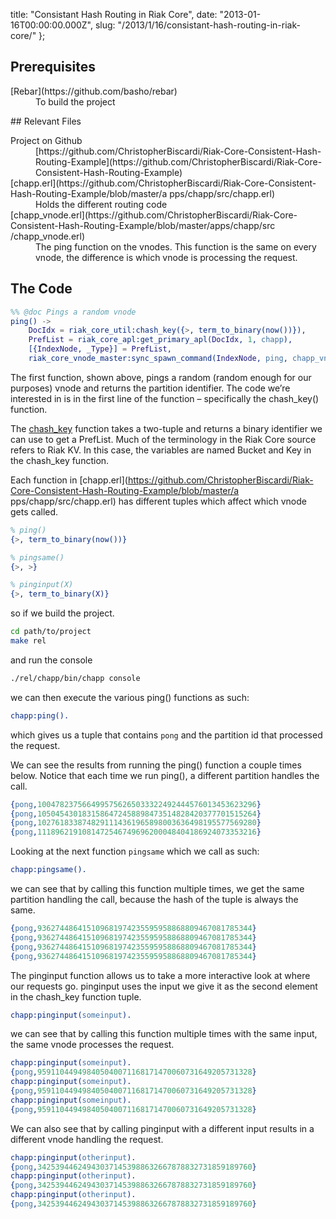   title: "Consistant Hash Routing in Riak Core",
  date: "2013-01-16T00:00:00.000Z",
  slug: "/2013/1/16/consistant-hash-routing-in-riak-core/"
};

## Prerequisites

<dl><dt>[Rebar](https://github.com/basho/rebar)</dt><dd>To build the project</dd></dl>
##  Relevant Files

<dl>
  <dt>Project on Github</dt>
  <dd>
    [https://github.com/ChristopherBiscardi/Riak-Core-Consistent-Hash-Routing-Example](https://github.com/ChristopherBiscardi/Riak-Core-Consistent-Hash-Routing-Example)
  </dd>
  <dt>
    [chapp.erl](https://github.com/ChristopherBiscardi/Riak-Core-Consistent-Hash-Routing-Example/blob/master/a
    pps/chapp/src/chapp.erl)
  </dt>
  <dd>Holds the different routing code</dd>
  <dt>
    [chapp_vnode.erl](https://github.com/ChristopherBiscardi/Riak-Core-Consistent-Hash-Routing-Example/blob/master/apps/chapp/src
    /chapp_vnode.erl)
  </dt>
  <dd>
    The ping function on the vnodes. This function is the
    same on every vnode, the difference is which vnode is
    processing the request.
  </dd>
</dl>

## The Code

```erlang
%% @doc Pings a random vnode
ping() ->
    DocIdx = riak_core_util:chash_key({>, term_to_binary(now())}),
    PrefList = riak_core_apl:get_primary_apl(DocIdx, 1, chapp),
    [{IndexNode, _Type}] = PrefList,
    riak_core_vnode_master:sync_spawn_command(IndexNode, ping, chapp_vnode_master).
```

The first function, shown above, pings a random (random
enough for our purposes) vnode and returns the partition
identifier. The code we’re interested in is in the first
line of the function – specifically the chash_key()
function.

The
[chash_key](https://github.com/basho/riak_core/blob/master/src/riak_core_util.erl#L187-192)
function takes a two-tuple and returns a binary identifier
we can use to get a PrefList. Much of the terminology in the
Riak Core source refers to Riak KV. In this case, the
variables are named Bucket and Key in the chash_key
function.

Each function in
[chapp.erl](https://github.com/ChristopherBiscardi/Riak-Core-Consistent-Hash-Routing-Example/blob/master/a
pps/chapp/src/chapp.erl) has different tuples which affect
which vnode gets called.

```erlang
% ping()
{>, term_to_binary(now())}

% pingsame()
{>, >}

% pinginput(X)
{>, term_to_binary(X)}
```

so if we build the project.

```bash
cd path/to/project
make rel
```

and run the console

```bash
./rel/chapp/bin/chapp console
```

we can then execute the various ping() functions as such:

```erlang
chapp:ping().
```

which gives us a tuple that contains `pong` and the
partition id that processed the request.

We can see the results from running the ping() function a
couple times below. Notice that each time we run ping(), a
different partition handles the call.

```erlang
{pong,1004782375664995756265033322492444576013453623296}
{pong,1050454301831586472458898473514828420377701515264}
{pong,1027618338748291114361965898003636498195577569280}
{pong,1118962191081472546749696200048404186924073353216}
```

Looking at the next function `pingsame` which we call as
such:

```erlang
chapp:pingsame().
```

we can see that by calling this function multiple times, we
get the same partition handling the call, because the hash
of the tuple is always the same.

```erlang
{pong,936274486415109681974235595958868809467081785344}
{pong,936274486415109681974235595958868809467081785344}
{pong,936274486415109681974235595958868809467081785344}
{pong,936274486415109681974235595958868809467081785344}
```

The pinginput function allows us to take a more interactive
look at where our requests go. pinginput uses the input we
give it as the second element in the chash_key function
tuple.

```erlang
chapp:pinginput(someinput).
```

we can see that by calling this function multiple times with
the same input, the same vnode processes the request.

```erlang
chapp:pinginput(someinput).
{pong,959110449498405040071168171470060731649205731328}
chapp:pinginput(someinput).
{pong,959110449498405040071168171470060731649205731328}
chapp:pinginput(someinput).
{pong,959110449498405040071168171470060731649205731328}
```

We can also see that by calling pinginput with a different
input results in a different vnode handling the request.

```erlang
chapp:pinginput(otherinput).
{pong,342539446249430371453988632667878832731859189760}
chapp:pinginput(otherinput).
{pong,342539446249430371453988632667878832731859189760}
chapp:pinginput(otherinput).
{pong,342539446249430371453988632667878832731859189760}
```
